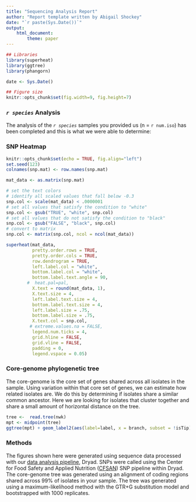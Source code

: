 ```yaml
---
title: "Sequencing Analysis Report"
author: "Report template written by Abigail Shockey"
date: "`r paste(Sys.Date())`"
output:
    html_document:
        theme: paper
---
```


```r

## Libraries
library(superheat)
library(ggtree)
library(phangorn)

date <- Sys.Date()

## Figure size
knitr::opts_chunk$set(fig.width=9, fig.height=7) 

```

### *`r species`* Analysis

The analysis of the *`r species`* samples you provided us (n = `r num.iso`) has been completed and this is
what we were able to determine:

### SNP Heatmap

```r
knitr::opts_chunk$set(echo = TRUE, fig.align="left")
set.seed(123)
colnames(snp.mat) <- row.names(snp.mat)

mat_data <- as.matrix(snp.mat)

# set the text colors 
# identify all scaled values that fall below -0.3
snp.col <- scale(mat_data) < .0000001
# set all values that satisfy the condition to "white"
snp.col <- gsub("TRUE", "white", snp.col)
# set all values that do not satisfy the condition to "black"
snp.col <- gsub("FALSE", "black", snp.col)
# convert to matrix
snp.col <- matrix(snp.col, ncol = ncol(mat_data))

superheat(mat_data,
          pretty.order.rows = TRUE,
          pretty.order.cols = TRUE,
          row.dendrogram = TRUE,
          left.label.col = "white",
          bottom.label.col = "white",
          bottom.label.text.angle = 90,
        #  heat.pal=pal,
          X.text = round(mat_data, 1),
          X.text.size = 4,
          left.label.text.size = 4,
          bottom.label.text.size = 4,
          left.label.size = .75,
          bottom.label.size = .75,
          X.text.col = snp.col,
         # extreme.values.na = FALSE,
          legend.num.ticks = 4,
          grid.hline = FALSE,
          grid.vline = FALSE,
          padding = 0,
          legend.vspace = 0.05)
```

### Core-genome phylogenetic tree

The core-genome is the core set of genes shared across all isolates in the sample. Using variation within that core set of genes, we can estimate how related isolates are. We do this by determining if isolates share a similar common ancestor. Here we are looking for isolates that cluster together and share a small amount of horizontal distance on the tree.

```r
tree <-  read.tree(nwk)
mpt <- midpoint(tree)
ggtree(mpt) + geom_label2(aes(label=label, x = branch, subset = !isTip)) + geom_tiplab() + xlim(-.0001, .006) + geom_treescale(offset = .1)
```

### Methods

The figures shown here were generated using sequence data processed with our [data analysis pipeline](https://github.com/k-florek/dryad), Dryad. SNPs were called using the Center for Food Safety and Applied Nutrition ([CFSAN](https://github.com/CFSAN-Biostatistics/snp-pipeline)) SNP pipeline within Dryad. The core-genome tree was generated using an alignment of coding regions shared across 99% of
isolates in your sample. The tree was generated using a maximum-likelihood method with the GTR+G substitution model and bootstrapped with 1000 replicates.

